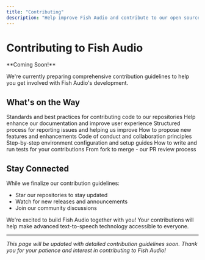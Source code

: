 ```yaml
---
title: "Contributing"
description: "Help improve Fish Audio and contribute to our open source projects."
---
```


# Contributing to Fish Audio

<Note>
  **Coming Soon!**

  We're currently preparing comprehensive contribution guidelines to help you get involved with Fish Audio's development.
</Note>

## What's on the Way

<CardGroup cols={2}>
  <Card title="Code Contributions" icon="code">
    Standards and best practices for contributing code to our repositories
  </Card>
  
  <Card title="Documentation" icon="book">
    Help enhance our documentation and improve user experience
  </Card>
  
  <Card title="Bug Reports" icon="bug">
    Structured process for reporting issues and helping us improve
  </Card>
  
  <Card title="Feature Requests" icon="lightbulb">
    How to propose new features and enhancements
  </Card>
  
  <Card title="Community Guidelines" icon="users">
    Code of conduct and collaboration principles
  </Card>
  
  <Card title="Development Setup" icon="laptop">
    Step-by-step environment configuration and setup guides
  </Card>
  
  <Card title="Testing" icon="flask">
    How to write and run tests for your contributions
  </Card>
  
  <Card title="Pull Requests" icon="code-branch">
    From fork to merge - our PR review process
  </Card>
</CardGroup>

## Stay Connected

While we finalize our contribution guidelines:

- Star our repositories to stay updated
- Watch for new releases and announcements
- Join our community discussions

<Tip>
  We're excited to build Fish Audio together with you! Your contributions will help make advanced text-to-speech technology accessible to everyone.
</Tip>

---

*This page will be updated with detailed contribution guidelines soon. Thank you for your patience and interest in contributing to Fish Audio!*